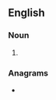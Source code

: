 {{also|singalongs|sing-alongs}}
==English==

===Noun===
{{head|en|noun plural form}}

# {{plural of|sing along|lang=en}}

===Anagrams===
* {{anagrams|en|a=aggilnnoss|sings along}}